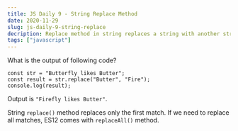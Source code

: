```yaml
---
title: JS Daily 9 - String Replace Method
date: 2020-11-29
slug: js-daily-9-string-replace
decription: Replace method in string replaces a string with another string.
tags: ["javascript"]
---
```



What is the output of following code?

```javascript{numberLines: true}
const str = "Butterfly likes Butter";
const result = str.replace("Butter", "Fire");
console.log(result);
```

<Divider />

Output is `"Firefly likes Butter"`.

String `replace()` method replaces only the first match. If we need to replace all matches, ES12 comes with `replaceAll()` method.
